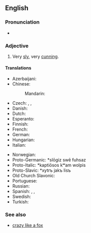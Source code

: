 ==English==

===Pronunciation===
* {{audio|En-au-sly as a fox.ogg|Audio (AU)|lang=en}}

===Adjective===
{{en-adj|-}}

# {{lb|en|simile}} Very [[sly]], very [[cunning]].

====Translations====
{{trans-top|very sly}}
* Azerbaijani: {{t|az|tülkü kimi hiyləgər}}
* Chinese:
*: Mandarin: {{t+|cmn|狡猾}}
* Czech: {{t|cs|chytrý jako liška}}, {{t|cs|liškou podšitý}}, {{t|cs|lišácký}}
* Danish: {{t|da|snu som en ræv}}
* Dutch: {{t|nl|sluw als een vos}}
* Esperanto: {{t|eo|ruza kiel vulpo}}
* Finnish: {{t|fi|viekas kuin kettu}}
* French: {{t+|fr|rusé comme un renard}}
* German: {{t|de|schlau wie ein Fuchs}}
* Hungarian: {{t|hu|ravasz, mint a róka}}
* Italian: {{t|it|furbo come una volpe}}
{{trans-mid}}
* Norwegian: {{t|no|slu som en rev}}
* Proto-Germanic: *slōgiz swē fuhsaz
* Proto-Italic: *kaptiōsos kʷam wolpis
* Proto-Slavic: *xytrъ jakъ lisъ
* Old Church Slavonic: {{t|cu|хꙑтръ тако лисъ|tr=xytrŭ tako lisŭ}}
* Portuguese: {{t|pt|esperto como uma raposa}}
* Russian: {{t|ru|хи́трый как лиса́}}
* Spanish: {{t|es|ser astuto como un zorro}}, {{t|es|saber latín}}, {{t+|es|saber más que los ratones colorados}}
* Swedish: {{t|sv|slug som en räv}}
* Turkish: {{t|tr|tilki gibi kurnaz}}
{{trans-bottom}}

===See also===
* [[crazy like a fox]]
